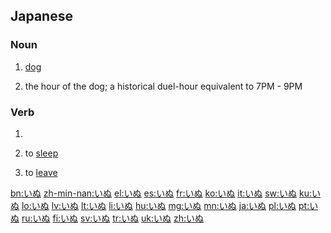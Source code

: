 {{also|イヌ}}
==Japanese==

===Noun===
{{ja-noun}}

# {{ja-def|犬|狗}} [[dog]]
# {{ja-def|戌}} the hour of the dog; a historical duel-hour equivalent to 7PM - 9PM

===Verb===
{{ja-verb}}

# {{ja-def|率寝}}
# {{ja-def|寝ぬ}} to [[sleep]]
# {{ja-def|去ぬ|往ぬ}} to [[leave]]

[[bn:いぬ]]
[[zh-min-nan:いぬ]]
[[el:いぬ]]
[[es:いぬ]]
[[fr:いぬ]]
[[ko:いぬ]]
[[it:いぬ]]
[[sw:いぬ]]
[[ku:いぬ]]
[[lo:いぬ]]
[[lv:いぬ]]
[[lt:いぬ]]
[[li:いぬ]]
[[hu:いぬ]]
[[mg:いぬ]]
[[mn:いぬ]]
[[ja:いぬ]]
[[pl:いぬ]]
[[pt:いぬ]]
[[ru:いぬ]]
[[fi:いぬ]]
[[sv:いぬ]]
[[tr:いぬ]]
[[uk:いぬ]]
[[zh:いぬ]]